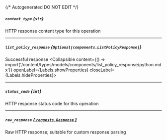 {/* Autogenerated DO NOT EDIT  */}

##### `content_type` *{`str`}*
HTTP response content type for this operation

---
##### `list_policy_response` *{`Optional[components.ListPolicyResponse]`}*
Successful response
<Collapsible content={() => import('/content/types/models/components/list_policy_response/python.mdx')} openLabel={Labels.showProperties} closeLabel={Labels.hideProperties}>
</Collapsible>

---
##### `status_code` *{`int`}*
HTTP response status code for this operation

---
##### `raw_response` [*{ `requests.Response` }*](https://requests.readthedocs.io/en/latest/api/#requests.Response)
Raw HTTP response; suitable for custom response parsing



